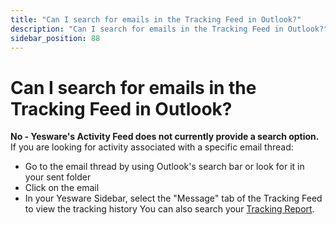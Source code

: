 ```yaml
---
title: "Can I search for emails in the Tracking Feed in Outlook?"
description: "Can I search for emails in the Tracking Feed in Outlook?"
sidebar_position: 88
---
```


# Can I search for emails in the Tracking Feed in Outlook?

**No - Yesware's Activity Feed does not currently provide a search option.**
If you are looking for activity associated with a specific email thread:
- Go to the email thread by using Outlook's search bar or look for it in your sent folder
- Click on the email
- In your Yesware Sidebar, select the "Message" tab of the Tracking Feed to view the tracking history
You can also search your [Tracking Report](https://app.yesware.com/reports/tracking).
